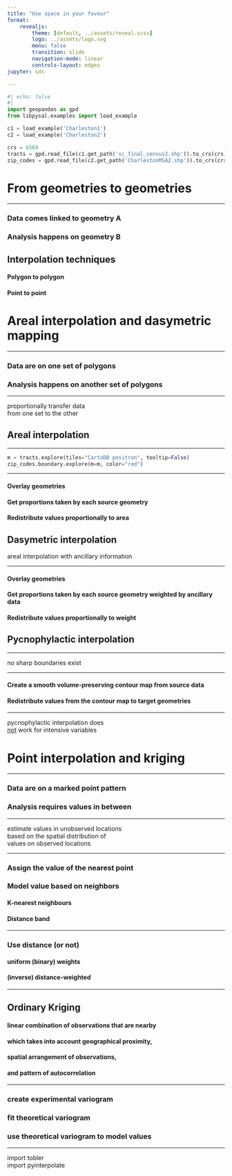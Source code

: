 ```yaml
---
title: "Use space in your favour"
format:
    revealjs:
        theme: [default, ../assets/reveal.scss]
        logo: ../assets/logo.svg
        menu: false
        transition: slide
        navigation-mode: linear
        controls-layout: edges
jupyter: sds

---
```


```python
#| echo: false
#|
import geopandas as gpd
from libpysal.examples import load_example

c1 = load_example('Charleston1')
c2 = load_example('Charleston2')

crs = 6569
tracts = gpd.read_file(c1.get_path('sc_final_census2.shp')).to_crs(crs)
zip_codes = gpd.read_file(c2.get_path('CharlestonMSA2.shp')).to_crs(crs)
```

# From geometries to geometries

---

### Data comes linked to geometry A
### Analysis happens on geometry B {.fragment .fade-in}

## Interpolation techniques

#### Polygon to polygon {.fragment .fade-in}
#### Point to point {.fragment .fade-in}

# Areal interpolation and dasymetric mapping

---

### Data are on one set of polygons
### Analysis happens on another set of polygons {.fragment .fade-in}

---

::: {.r-fit-text .absolute top=30%}
proportionally transfer data <br>
from one set to the other
:::

## Areal interpolation

---

```python
m = tracts.explore(tiles="CartoDB positron", tooltip=False)
zip_codes.boundary.explore(m=m, color="red")
```

---


#### Overlay geometries
#### Get proportions taken by each source geometry {.fragment .fade-in}
#### Redistribute values proportionally to area {.fragment .fade-in}


## Dasymetric interpolation

::: {.r-fit-text .fragment .fade-in}
areal interpolation with ancillary information
:::

---

#### Overlay geometries
#### [Get proportions taken by each source geometry]{.fragment .fade-in} [weighted by ancillary data]{.fragment .fade-in}
#### Redistribute values proportionally to weight {.fragment .fade-in}

## Pycnophylactic interpolation

---

::: {.r-fit-text .absolute top=30%}
no sharp boundaries exist
:::

---

#### Create a smooth volume-preserving contour map from source data
#### Redistribute values from the contour map to target geometries {.fragment .fade-in}

---

::: {.r-fit-text .absolute top=25%}
pycnophylactic interpolation does<br>
<u>not</u> work for intensive variables
:::

# Point interpolation and kriging

---

### Data are on a marked point pattern
### Analysis requires values in between {.fragment .fade-in}

---

::: {.r-fit-text .absolute top=25%}
estimate values in unobserved locations<br>
based on the spatial distribution of <br>
values on observed locations
:::

---

### Assign the value of the nearest point
### Model value based on neighbors {.fragment .fade-in}
#### K-nearest neighbours {.fragment .fade-in}
#### Distance band {.fragment .fade-in}

---

### Use distance (or not)
#### uniform (binary) weights {.fragment .fade-in}
#### (inverse) distance-weighted {.fragment .fade-in}

---

## Ordinary Kriging

#### linear combination of observations that are nearby {.fragment .fade-in}
#### which takes into account geographical proximity, {.fragment .fade-in}
#### spatial arrangement of observations, {.fragment .fade-in}
#### and pattern of autocorrelation {.fragment .fade-in}

---

### create experimental variogram
### fit theoretical variogram {.fragment .fade-in}
### use theoretical variogram to model values {.fragment .fade-in}

---

::: {.r-fit-text .absolute top=15%}
import tobler<br>
import pyinterpolate
:::
